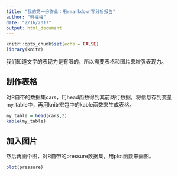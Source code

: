 ```yaml
---
title: "我的第一份作业：用rmarkdown写分析报告"
author: "韩梅梅"
date: "2/16/2017"
output: html_document
---
```


```r
knitr::opts_chunk$set(echo = FALSE)
library(knitr)
```

我们知道文字的表现力是有限的，所以需要表格和图片来增强表现力。

## 制作表格

对R自带的数据集cars，用head函数得到其前两行数据，将信息存到变量my_table中，再用knitr宏包中的kable函数来生成表格。

```r
my_table = head(cars,2)
kable(my_table)
```

## 加入图片

然后再画个图，对R自带的pressure数据集，用plot函数来画图。

```r
plot(pressure)
```
